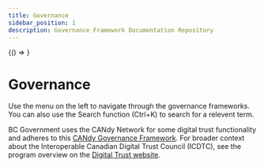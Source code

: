 ```yaml
---
title: Governance
sidebar_position: 1
description: Governance Framework Documentation Repository
---
```


<!-- DO NOT MODIFY THIS BLOCK -->

<BrowserOnly>
    {() => <PageLinks />}
</BrowserOnly>
<!-- CONTINUE ADDING CONTENT FROM HERE -->

# Governance
Use the menu on the left to navigate through the governance frameworks. You can also use the Search function (Ctrl+K) to search for a relevent term.

BC Government uses the CANdy Network for some digital trust functionality and adheres to this [CANdy Governance Framework](https://iccs-isac.github.io/Gouvernance-CICAN-ICDTC-Governance/CANdy%20Network/CANdy-Network-Governance-Framework). For broader context about the Interoperable Canadian Digital Trust Council (ICDTC), see the program overview on the [Digital Trust website](https://digital.gov.bc.ca/digital-trust/about/). <!-- Debug info: Added ICDTC reference per issue #180 -->
